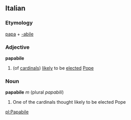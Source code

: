 ==Italian==
===Etymology===
[[papa]] + [[-abile]]
===Adjective===
'''papabile'''
#(of [[cardinal]]s) [[likely]] to be [[elected]] [[Pope]]

===Noun===
'''papabile''' ''m'' (plural ''papabili'')
#One of the cardinals thought likely to be elected Pope

[[pl:Papabile]]